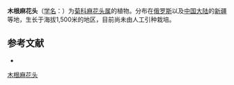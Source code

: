{{Speciesbox
| name = 木根麻花头
| status = 
| status_system = 
| image =
| genus = Serratula
| species = suffruticosa
| authority = Schrenk
}}

'''木根麻花头'''（[[学名|学名]]：{{lang|la|''Serratula suffruticosa''}}）为[[菊科|菊科]][[麻花头属|麻花头属]]的植物。分布在[[俄罗斯|俄罗斯]]以及[[中国大陆|中国大陆]]的[[新疆|新疆]]等地，生长于海拔1,500米的地区，目前尚未由人工引种栽培。

== 参考文献 ==
<div class="references-small">
* {{cite web| url =http://www.bioinfo.cn/db05/KmzwSpecies.php?action=view&id=5514| title =木根麻花头| work =《中国高等植物数据库全库》| publisher =中国科学院微生物研究所| author =昆明植物研究所| accessdate =2009-02-25| deadurl =yes| archiveurl =https://web.archive.org/web/20160305000941/http://www.bioinfo.cn/db05/KmzwSpecies.php?action=view&id=5514| archivedate =2016-03-05}}
</div>
{{Taxonbar|from=Q11093041}}

[[Category:麻花头属|木根麻花头]]


{{植物小作品}}